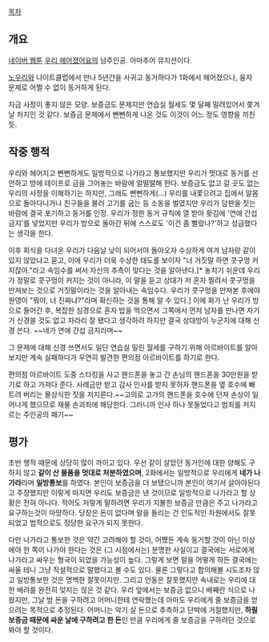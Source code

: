 [[목차]]

== 개요 ==
[[네이버 웹툰]] [[우리 헤어졌어요]]의 남주인공. 아마추어 뮤지션이다.

[[노우리]]와 나이트클럽에서 만나 5년간을 사귀고 동거하다가 1화에서 헤어졌으나, 융자 문제로 어쩔 수 없이 동거하게 된다.

자금 사정이 좋지 않은 모양. 보증금도 문제지만 연습실 월세도 몇 달째 밀려있어서 쫓겨날 처지인 것 같다. 보증금 문제에서 뻔뻔하게 나온 것도 이것이 어느 정도 영향을 끼친 듯.

== 작중 행적 ==
우리와 헤어지고 뻔뻔하게도 일방적으로 나가라고 통보했지만 우리가 멋대로 동거를 선언하고 방에 테이프로 금을 그어놓는 바람에 얼떨떨해 한다. 보증금도 없고 갈 곳도 없는 우리의 사정을 이해하기는 하지만, 그래도 뻔뻔하게(...) 우리를 내쫓으려고 집에서 알몸으로 돌아다니거나 친구들을 불러 고기를 굽는 등 소동을 벌였지만 우리가 담판을 짓는 바람에 결국 포기하고 동거를 인정. 우리가 정한 동거 규칙에 열 받아 홧김에 '연애 간섭 금지'를 넣었지만 우리가 방으로 돌아간 뒤에 스스로도 '이건 좀 빨랐나?'하고 성급했다는 생각을 한다.

이후 회식을 다녀온 우리가 다음날 낮이 되어서야 돌아오자 수상하게 여겨 남자랑 같이 있지 않았냐고 묻고, 이에 우리가 더욱 수상한 태도를 보이자 "너 거짓말 하면 콧구멍 커지잖아."라고 속임수를 써서 자신의 추측이 맞다는 것을 알아낸다.[* 놓치기 쉬운데 우리가 정말로 콧구멍이 커지는 것이 아니라, 이 말을 듣고 상대가 저 혼자 찔려서 콧구멍을 만져보는 것으로 거짓말이라는 것을 알아내는 속임수다. 우리가 콧구멍을 만져본 후에야 원영이 "뭐야, 너 진짜냐?"라며 확신하는 것을 통해 알 수 있다.] 이에 화가 난 우리가 방으로 들어간 후, 복잡한 심경으로 혼자 밥을 먹으면서 그쪽에서 먼저 남자를 만나면 자기가 신경쓸 것도 없고 차라리 잘 됐다고 생각하려 하지만 결국 상대방이 누군지에 대해 신경 쓴다. ~~네가 연애 간섭 금지라며~~

그 문제에 대해 신경 쓰면서도 일단 연습실 밀린 월세를 구하기 위해 아르바이트를 알아보지만 계속 실패하다가 우연히 발견한 편의점 아르바이트를 하기로 한다.

편의점 아르바이트 도중 스타킹을 사고 핸드폰을 놓고 간 손님의 핸드폰을 30만원을 받기로 하고 가져다 준다. 사례금만 받고 감사 인사를 받지 못하자 핸드폰을 옆 호수에 빠트려 버리는 몰상식한 짓을 저지른다.~~고의로 고가의 핸드폰을 호수에 던져 손상이 일어나게 했으므로 재물 손괴죄에 해당한다. 그러니까 인사 하나 못들었다고 범죄를 저지르는 주인공의 패기~~

== 평가 ==
초반 행적 때문에 상당히 많이 까이고 있다. 우선 같이 살았던 동거인에 대한 양해도 구하지 않고 '''같이 산 물품을 멋대로 처분하였으며''', 2화에서는 일방적으로 우리에게 '''네가 나가라'''라며 '''일방통보'''를 하였다. 본인이 보증금을 더 보탰으니까 본인이 여기서 살아야된다고 주장했지만 이렇게 따지면 우리도 보증금은 낸 것이므로 일방적으로 나가라고 할 상황은 전혀 아니다. 적어도 저렇게 말하려면 우리가 지불한 보증금 만큼은 주고 나가라고 요구하는것이 마땅하다. 당장은 돈이 없다며 말을 돌리는 건 인도적인 차원에서도 잘못되었고 법적으로도 정당한 요구가 되지 못한다.

다만 나가라고 통보한 것은 약간 고려해야 할 것이, 어쨌든 계속 동거할 것이 아닌 이상에야 한 쪽이 나가야 한다는 것은 (그 시점에서는) 분명한 사실이고 결국에는 서로에게 나가라고 싸우는 형국이 되었을 가능성이 높다. 그렇게 보면 말을 어떻게 하든 결국에는 싸울 테니 그냥 직설적으로 말했다고 볼 수도 있다. 물론 그렇다고 합의해볼 시도조차 않고 일방통보한 것은 명백한 잘못이지만. 그리고 언동은 잘못했지만 속내로는 우리에 대한 배려를 완전히 잊지는 않은 것 같다. 우리 앞에서는 보증금 없으니 배째란 식으로 나왔지만, 그날 밤 돈을 구하려고 어머니한테 연락했는데 아마도 우리에게 줄 보증금을 얻으려는 목적으로 추정된다. 어머니는 악기 살 돈으로 추측하고 단박에 거절했지만, '''하필 보증금 때문에 싸운 날에 구하려고 한 돈'''인 만큼 우리에게 줄 보증금을 구하려던 것으로 봐야 할 것이다.

